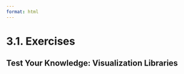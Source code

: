 ```yaml
---
format: html
---
```


<script src='../../src/quiz.js'></script>  <!-- Only needed once per page -->

# 3.1. Exercises

## Test Your Knowledge: Visualization Libraries

<div id='mcq1'></div>
<script>
    generateQuiz(
        'mcq1',
        'Question 1',
        'Which function do we need to use to superimpose plots in Altair?',
        {
        'Overlay': 'Not quite right',
        'Layer': '',
        'Panel': 'Not quite right',
        },
        'Layer',
    );
</script>

<div id='mcq2'></div>
<script>
    generateQuiz(
        'mcq2',
        'Question 2',
        'Line plots are often preferable to point plots when visualizing trends over time because…',
        {
        'The lines make the plot more visually appealing.': 'There is more to plots then just being visually appealing.',
        'Line plots are faster to create.': 'They both take approximately the same time to create. ',
        'The line makes it easy to see which values are connected in the same group and its slope facilitates our interpretation of the overall trend.': '',
        },
        'The line makes it easy to see which values are connected in the same group and its slope facilitates our interpretation of the overall trend.',
    );
</script>
